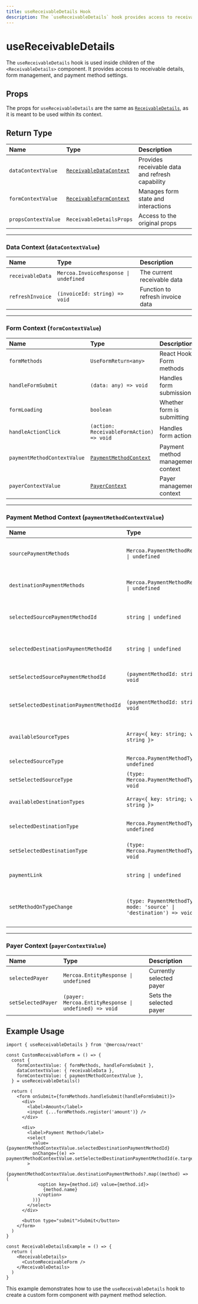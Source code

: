 ```yaml
---
title: useReceivableDetails Hook
description: The `useReceivableDetails` hook provides access to receivable details, form state, and payment method management within the `ReceivableDetails` component.
---
```


# useReceivableDetails

The `useReceivableDetails` hook is used inside children of the `<ReceivableDetails>` component. It provides access to receivable details, form management, and payment method settings.

## Props

The props for `useReceivableDetails` are the same as [`ReceivableDetails`](./ReceivableDetails), as it is meant to be used within its context.

## Return Type

| Name                | Type                                                | Description                                        |
| :------------------ | :-------------------------------------------------- | :------------------------------------------------- |
| `dataContextValue`  | [`ReceivableDataContext`](#receivable-data-context) | Provides receivable data and refresh capability |
| `formContextValue`  | [`ReceivableFormContext`](#receivable-form-context) | Manages form state and interactions                |
| `propsContextValue` | `ReceivableDetailsProps`                            | Access to the original props                       |

---

<a id="receivable-data-context"></a>
### Data Context (`dataContextValue`)

| Name             | Type                                  | Description                      |
| :--------------- | :------------------------------------ | :------------------------------- |
| `receivableData` | `Mercoa.InvoiceResponse \| undefined` | The current receivable data      |
| `refreshInvoice` | `(invoiceId: string) => void`         | Function to refresh invoice data |

---

<a id="receivable-form-context"></a>
### Form Context (`formContextValue`)

| Name                        | Type                                              | Description                       |
| :-------------------------- | :------------------------------------------------ | :-------------------------------- |
| `formMethods`               | `UseFormReturn<any>`                              | React Hook Form methods           |
| `handleFormSubmit`          | `(data: any) => void`                             | Handles form submission           |
| `formLoading`               | `boolean`                                         | Whether form is submitting        |
| `handleActionClick`         | `(action: ReceivableFormAction) => void`          | Handles form actions              |
| `paymentMethodContextValue` | [`PaymentMethodContext`](#payment-method-context) | Payment method management context |
| `payerContextValue`         | [`PayerContext`](#payer-context)                  | Payer management context          |

---

<a id="payment-method-context"></a>
### Payment Method Context (`paymentMethodContextValue`)

| Name                                    | Type                                                                 | Description                            |
| :-------------------------------------- | :------------------------------------------------------------------- | :------------------------------------- |
| `sourcePaymentMethods`                  | `Mercoa.PaymentMethodResponse[] \| undefined`                        | Available source payment methods       |
| `destinationPaymentMethods`             | `Mercoa.PaymentMethodResponse[] \| undefined`                        | Available destination payment methods  |
| `selectedSourcePaymentMethodId`         | `string \| undefined`                                                | Selected source payment method ID      |
| `selectedDestinationPaymentMethodId`    | `string \| undefined`                                                | Selected destination payment method ID |
| `setSelectedSourcePaymentMethodId`      | `(paymentMethodId: string) => void`                                  | Sets source payment method             |
| `setSelectedDestinationPaymentMethodId` | `(paymentMethodId: string) => void`                                  | Sets destination payment method        |
| `availableSourceTypes`                  | `Array<{ key: string; value: string }>`                              | Available source payment types         |
| `selectedSourceType`                    | `Mercoa.PaymentMethodType \| undefined`                              | Selected source type                   |
| `setSelectedSourceType`                 | `(type: Mercoa.PaymentMethodType) => void`                           | Sets source type                       |
| `availableDestinationTypes`             | `Array<{ key: string; value: string }>`                              | Available destination types            |
| `selectedDestinationType`               | `Mercoa.PaymentMethodType \| undefined`                              | Selected destination type              |
| `setSelectedDestinationType`            | `(type: Mercoa.PaymentMethodType) => void`                           | Sets destination type                  |
| `paymentLink`                           | `string \| undefined`                                                | Payment link for the receivable        |
| `setMethodOnTypeChange`                 | `(type: PaymentMethodType, mode: 'source' \| 'destination') => void` | Updates payment method on type change  |

---

<a id="payer-context"></a>
### Payer Context (`payerContextValue`)

| Name               | Type                                                  | Description              |
| :----------------- | :---------------------------------------------------- | :----------------------- |
| `selectedPayer`    | `Mercoa.EntityResponse \| undefined`                  | Currently selected payer |
| `setSelectedPayer` | `(payer: Mercoa.EntityResponse \| undefined) => void` | Sets the selected payer  |

## Example Usage

```tsx
import { useReceivableDetails } from '@mercoa/react'

const CustomReceivableForm = () => {
  const {
    formContextValue: { formMethods, handleFormSubmit },
    dataContextValue: { receivableData },
    formContextValue: { paymentMethodContextValue },
  } = useReceivableDetails()

  return (
    <form onSubmit={formMethods.handleSubmit(handleFormSubmit)}>
      <div>
        <label>Amount</label>
        <input {...formMethods.register('amount')} />
      </div>

      <div>
        <label>Payment Method</label>
        <select
          value={paymentMethodContextValue.selectedDestinationPaymentMethodId}
          onChange={(e) => paymentMethodContextValue.setSelectedDestinationPaymentMethodId(e.target.value)}
        >
          {paymentMethodContextValue.destinationPaymentMethods?.map((method) => (
            <option key={method.id} value={method.id}>
              {method.name}
            </option>
          ))}
        </select>
      </div>

      <button type="submit">Submit</button>
    </form>
  )
}

const ReceivableDetailsExample = () => {
  return (
    <ReceivableDetails>
      <CustomReceivableForm />
    </ReceivableDetails>
  )
}
```

This example demonstrates how to use the `useReceivableDetails` hook to create a custom form component with payment method selection.
